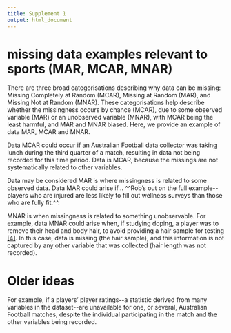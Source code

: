 ```yaml
---
title: Supplement 1
output: html_document
---
```


# missing data examples relevant to sports (MAR, MCAR, MNAR)

There are three broad categorisations describing why data can be 
missing: Missing Completely at Random (MCAR), Missing at Random (MAR), 
and Missing Not at Random (MNAR). These categorisations help describe 
whether the missingness occurs by chance (MCAR), due to some observed 
variable (MAR) or an unobserved variable (MNAR), with MCAR being 
the least harmful, and MAR and MNAR biased. Here, we provide an example 
of data MAR, MCAR and MNAR.

Data MCAR could occur if an Australian Football data collector was taking 
lunch during the third quarter of a match, resulting in data not being 
recorded for this time period. Data is MCAR, because the missings are 
not systematically related to other variables.

Data may be considered MAR is where missingness is related to some observed
data. Data MAR could arise if\... \^\^Rob's out on the full
example\--players who are injured are less likely to fill out wellness
surveys than those who are fully fit.\^\^. 



MNAR is when missingness is
related to something unobservable. For example, data MNAR could arise
when, if studying doping, a player was to remove their head and body
hair, to avoid providing a hair sample for testing
[\[4\]](https://www.zotero.org/google-docs/?4Ildjf). In this case, data
is missing (the hair sample), and this information is not captured by
any other variable that was collected (hair length was not recorded).

# Older ideas

For example, if a players' player ratings\--a statistic derived from
many variables in the dataset\--are unavailable for one, or several,
Australian Football matches, despite the individual participating in the
match and the other variables being recorded.